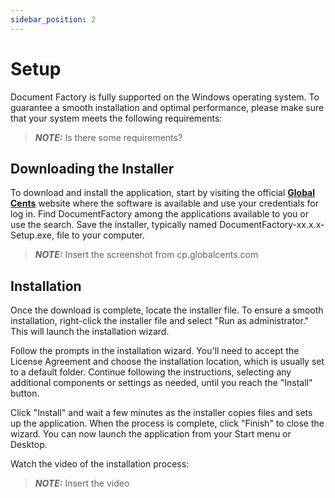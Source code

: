 ```yaml
---
sidebar_position: 2
---
```


# Setup

Document Factory is fully supported on the Windows operating system. To guarantee a smooth installation
and optimal performance, please make sure that your system meets the following requirements:

> **_NOTE:_**  Is there some requirements?

## Downloading the Installer

To download and install the application, start by visiting the official **[Global Cents](https://cp.globalcents.com//)**
website where the software is available and use your credentials for log in.
Find DocumentFactory among the applications available to you or use the search.
Save the installer, typically named DocumentFactory-xx.x.x-Setup.exe,  file to your computer.

> **_NOTE:_**  Insert the screenshot from cp.globalcents.com

## Installation

Once the download is complete, locate the installer file.
To ensure a smooth installation, right-click the installer file and select "Run as administrator."
This will launch the installation wizard.

Follow the prompts in the installation wizard.
You'll need to accept the License Agreement and choose the installation location, which is usually set to a default folder.
Continue following the instructions, selecting any additional components or settings as needed, until you reach the "Install" button.

Click "Install" and wait a few minutes as the installer copies files and sets up the application.
When the process is complete, click "Finish" to close the wizard. You can now launch the application from your Start menu or Desktop.

Watch the video of the installation process:
> **_NOTE:_**  Insert the video



